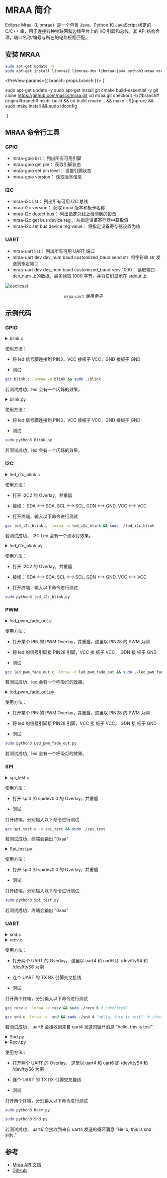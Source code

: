 
# MRAA 简介

Eclipse Mraa（Libmraa）是一个包含 Java、Python 和 JavaScript 绑定的 C/C++ 库，用于连接各种物联网和边缘平台上的 I/O 引脚和总线，其 API 结构合理，端口名称/编号与所在的电路板相匹配。

## 安装 MRAA

<div style={{ display: `${props.install_by_apt ? "block" : "none"}` }}>

```bash
sudo apt-get update -y
sudo apt-get install libmraa2 libmraa-dev libmraa-java python3-mraa mraa-tools -y
```

</div>

<div style={{ display: `${props.install_by_source_code ? "block" : "none"}` }}>

<PreView params={{ branch: props.branch }}>
{`

sudo apt-get update -y
sudo apt-get install git cmake build-essential -y
git clone https://github.com/nascs/mraa.git
cd mraa
git checkout -b #branch# origin/#branch#
mkdir build && cd build
cmake .. && make -j\${nproc\} && sudo make install && sudo ldconfig

`}

</PreView>

</div>

## MRAA 命令行工具

### GPIO

- mraa-gpio list： 列出所有可用引脚
- mraa-gpio get pin： 获取引脚状态
- mraa-gpio set pin level： 设置引脚状态
- mraa-gpio version： 获取版本信息

### I2C

- mraa-i2c list： 列出所有可用 I2C 总线
- mraa-i2c version： 获取 mraa 版本和板卡名称
- mraa-i2c detect bus： 列出指定总线上检测到的设备
- mraa-i2c get bus device reg： 从指定设备寄存器中获取值
- mraa-i2c set bus device reg value： 将指定设备寄存器设置为值

### UART

- mraa-uart list： 列出所有可用 UART 端口
- mraa-uart dev dev_num baud customized_baud send str: 将字符串 str 发送到指定端口
- mraa-uart dev dev_num baud customized_baud recv 1000： 读取端口 dev_num 上的数据，最多读取 1000 字节，并将它们显示在 stdout 上

[![asciicast](https://asciinema.org/a/J4NUBtS84qWxEdDiCKQpm5aaL.svg)](https://asciinema.org/a/J4NUBtS84qWxEdDiCKQpm5aaL)<center>_`mraa-uart` 使用例子_</center>

## 示例代码

### GPIO

<Tabs queryString="gpio">
<TabItem value="C">
<details>
<summary>blink.c</summary>

```c

#include <signal.h>
#include <stdio.h>
#include <stdlib.h>
#include <unistd.h>
#include "mraa/gpio.h"

/* gpio declaration */
#define GPIO_PIN 3

volatile sig_atomic_t flag = 1;

void sig_handler(int signum) {
    if(signum == SIGINT) {
        fprintf(stdout, "Exiting...\n");
        flag = 0;
    }
}

int main(void) {
    mraa_result_t status = MRAA_SUCCESS;
    mraa_gpio_context gpio;

    signal(SIGINT, sig_handler);

    mraa_init();

    /* initialize GPIO */
    gpio = mraa_gpio_init(GPIO_PIN);
    if(gpio == NULL) {
        fprintf(stderr, "Failed to initialize GPIO %d\n", GPIO_PIN);
        mraa_deinit();
        return EXIT_FAILURE;
    }

    /* set output */
    status = mraa_gpio_dir(gpio, MRAA_GPIO_OUT);
    if(status != MRAA_SUCCESS) {
        goto err_exit;
    }

    while(flag) {
        status = mraa_gpio_write(gpio, 1);
        if(status != MRAA_SUCCESS) {
            goto err_exit;
        }
        sleep(1);

        status = mraa_gpio_write(gpio, 0);
        if(status != MRAA_SUCCESS) {
            goto err_exit;
        }

        sleep(1);
    }

    /* release gpio's */
    status = mraa_gpio_close(gpio);
    if(status != MRAA_SUCCESS) {
        goto err_exit;
    }

    mraa_deinit();

    return EXIT_SUCCESS;

err_exit:
    mraa_result_print(status);

    mraa_deinit();

    return EXIT_FAILURE;
}

```

</details>

使用方法：

- 将 led 信号脚连接到 PIN3，VCC 接板子 VCC，GND 接板子 GND

- 测试

```bash
gcc blink.c -lmraa -o blink && sudo ./blink
```

若测试成功，led 会有一个闪烁的效果。

</TabItem>

<TabItem value="Python">
<details>
<summary>blink.py</summary>

```py

#!/usr/bin/env python3
# -*- encoding: utf-8 -*-

import mraa
import time

pin = 3  # set pin num

try:
    gpio = mraa.Gpio(pin)
    gpio.dir(mraa.DIR_OUT)  # set mode as input

    while True:
        gpio.write(1)
        time.sleep(1)
        gpio.write(0)
        time.sleep(1)

except KeyboardInterrupt:
    print("\nstop\n")

```

</details>

使用方法：

- 将 led 信号脚连接到 PIN3，VCC 接板子 VCC，GND 接板子 GND

- 测试

```bash
sudo python3 Blink.py
```

若测试成功，led 会有一个闪烁的效果。

</TabItem>

</Tabs>

### I2C

<Tabs queryString="i2c">
<TabItem value="C">
<details>
<summary>led_i2c_blink.c</summary>

```c

#include <math.h>
#include <signal.h>
#include <stdio.h>
#include <stdlib.h>
#include <unistd.h>
#include "mraa/i2c.h"

#define I2C_BUS 2
#define LED_ADDRESS 0x20

volatile sig_atomic_t flag = 1;

void sig_handler(int signum) {
	if (signum == SIGINT) {
		fprintf(stdout, "Exiting...\n");
		flag = 0;
	}
}

int main() {
	mraa_result_t status = MRAA_SUCCESS;
	mraa_i2c_context i2c;

	signal(SIGINT, sig_handler);
	mraa_init();

	i2c = mraa_i2c_init(I2C_BUS);
	if(i2c == NULL) {
		fprintf(stderr, "Failed to initialize I2C\n");
		mraa_deinit();
		return EXIT_FAILURE;
	}

	/* set slave address */
	status = mraa_i2c_address(i2c, LED_ADDRESS);
	if(status != MRAA_SUCCESS) {
		return -1;
	}

	while(1) {
		/**
		 * Write a single word to an i2c context
		 *
		 * @param dev The i2c context
		 * @param data The word to write
		 * @param command The register
		 * @return Result of operation
		 */
		mraa_i2c_write_byte_data(i2c, 0x23, 0x08);
		sleep(1);
		mraa_i2c_write_byte_data(i2c, 0x21, 0x01);
		sleep(1);
		mraa_i2c_write_byte_data(i2c, 0x33, 0x12);
		sleep(1);
		mraa_i2c_write_byte_data(i2c, 0x1f, 0x42);
		sleep(1);
	}

	return 0;
}

```

</details>

使用方法：

- 打开 I2C2 的 Overlay，并重启

- 接线： SDA \<--\> SDA, SCL \<--\> SCL, GDN \<--\> GND, VCC \<--\> VCC

- 打开终端，输入以下命令进行测试

```bash
gcc led_i2c_blink.c -lmraa -o led_i2c_blink && sudo ./led_i2c_blink
```

若测试成功， I2C Led 会有一个流水灯效果。

</TabItem>

<TabItem value="Python">
<details>
<summary>led_i2c_blink.py</summary>

```py

#!/usr/bin/env python3
# -*- encoding: utf-8 -*-

import mraa
import time

# initialise I2C
x = mraa.I2c(2)
x.address(0x20)

while True:
	x.writeReg(0x11, 0x01)
	time.sleep(0.5)
	x.writeReg(0x12, 0x02)
	time.sleep(0.5)
	x.writeReg(0x13, 0x03)
	time.sleep(0.5)
	x.writeReg(0x14, 0x04)
	time.sleep(0.5)
	x.writeReg(0x15, 0x05)
	time.sleep(0.5)
	x.writeReg(0x16, 0x06)

```

</details>

使用方法：

- 打开 I2C2 的 Overlay，并重启

- 接线： SDA \<--\> SDA, SCL \<--\> SCL, GDN \<--\> GND, VCC \<--\> VCC

- 打开终端，输入以下命令进行测试

```bash
sudo python3 led_i2c_blink.py
```

</TabItem>
</Tabs>

### PWM

<Tabs queryString="pwm">
<TabItem value="C">
<details>
<summary>led_pwm_fade_out.c</summary>

```c

#include <signal.h>
#include <stdlib.h>
#include <unistd.h>
#include <string.h>
#include <ctype.h>
#include "mraa/pwm.h"

/* PWM period in us */
#define PWM_FREQ 1e3

char *usage =
	"Usage: %s pwm_pin\n"
	"Example: %s 3\n";

int main(int argc, char *argv[]) {
	char usagestr[130];
	char *str = NULL;
	int invalid = 0, pwm_num = 0;
	mraa_result_t status = MRAA_SUCCESS;
	mraa_pwm_context pwm;
	float output = 0.0;
	float duty_cycle = 0.0;
	float step = 0.05;

	memset(usagestr, '\0', 130);
	// expect only 1 argument => argc must be 2
	if(argc != 2) {
		snprintf(usagestr, 129, usage, argv[0], argv[0]);
		puts(usagestr);
		return -1;
	}
	// check for a valid, numeric argument
	str = argv[1];
	while(*str != '\0') {
		if(!isdigit(*str)) {
			invalid = 1;
		}
		str++;
	}
	if(invalid == 1) {
		printf("%s: Invalid GPIO %s\n", argv[0], argv[2]);
		return -1;
	}
	pwm_num = atoi(argv[1]);

	mraa_init();

	/* init pwm */
	if((pwm = mraa_pwm_init(pwm_num)) == NULL) {
		printf("Failed to initialize PWM\n");
		mraa_deinit();
		return -1;
	}
	/* set period */
	if((status = mraa_pwm_period_us(pwm, PWM_FREQ))) {
		printf("Failed to set pwm period\n");
		return -1;
	}
	/* enable pwm */
	if((status = mraa_pwm_enable(pwm, 1)) != MRAA_SUCCESS) {
		printf("Failed to Enable PWM\n");
		return -1;
	}

	while (1) {
		// Set pwm duty cycle
		mraa_pwm_write(pwm, duty_cycle);

		// sleep 100 ms
		usleep(100000);

		// change the duty cycle
		duty_cycle += step;
		if (duty_cycle > 1.0) {
			duty_cycle = 0.0;
		}

		printf("PWM value: %f\n", mraa_pwm_read(pwm));
	}

	mraa_pwm_close(pwm);

	return 0;
}
```

</details>

使用方法：

- 打开某个 PIN 的 PWM Overlay，并重启，这里以 PIN28 的 PWM 为例

- 将 led 的信号引脚接 PIN28 引脚，VCC 接 板子 VCC， GDN 接 板子 GND

- 测试

```bash
gcc led_pwm_fade_out.c -lmraa -o led_pwm_fade_out && sudo ./led_pwm_fade_out 28
```

若测试成功，led 会有一个呼吸灯的效果。

</TabItem>

<TabItem value="Python">
<details>
<summary>led_pwm_fade_out.py</summary>

```py

#!/usr/bin/env python
# -*- encoding: utf-8 -*-

import mraa
import time

class Led_pwm_fade_out:
    def __init__(self, pwm_pin):
        self.pwm_pin = pwm_pin
        self.pwm = mraa.Pwm(pwm_pin)
        self.duty_cycle = 0.0
        self.pwm_freq = 1e3
        self.pwm_step = 0.05

    def initialize(self):
        if self.pwm == None:
            exit()

        if self.pwm.period_us(self.pwm_freq) != mraa.SUCCESS:
            mraa.Pwm.close()
            exit()

        if self.pwm.enable(True) != mraa.SUCCESS:
            mraa.Pwm.close()
            exit()

    def set_duty_cycle(self, duty_cycle):
        self.duty_cycle = duty_cycle
        self.pwm.write(duty_cycle)

    def run(self):
        try:
            while True:
                self.set_duty_cycle(self.duty_cycle)
                self.duty_cycle += self.pwm_step
                if self.duty_cycle > 1.0:
                    self.duty_cycle = 0.0
                print("0x%x\n" %self.pwm.read(self.pwm))
                time.sleep(1)

        except:
            print("Error")

        finally:
            self.pwm.write(0)  # Stop PWM
            self.pwm.disable()  # Disable PWM
            self.pwm.close()  # Close PWM

if __name__ == '__main__':

    pwm_controller = Led_pwm_fade_out(28)

    pwm_controller.initialize()

    pwm_controller.run()

```

</details>

使用方法：

- 打开某个 PIN 的 PWM Overlay，并重启，这里以 PIN28 的 PWM 为例

- 将 led 的信号引脚接 PIN28 引脚，VCC 接 板子 VCC， GDN 接 板子 GND

- 测试

```bash
sudo python3 Led_pwm_fade_out.py
```

若测试成功，led 会有一个呼吸灯的效果。

</TabItem>

</Tabs>

### SPI

<Tabs queryString="spi">
<TabItem value="C">
<details>
<summary>spi_test.c</summary>

```c

#include <signal.h>
#include <stdlib.h>
#include <unistd.h>

/* mraa header */
#include "mraa/spi.h"

/* SPI declaration */
#define SPI_BUS 0

/* SPI frequency in Hz */
#define SPI_FREQ 400000

int main(int argc, char** argv) {
	mraa_result_t status = MRAA_SUCCESS;
	mraa_spi_context spi;
	int i, j;

	/* initialize mraa for the platform (not needed most of the times) */
	mraa_init();

	//! [Interesting]
	/* initialize SPI bus */
	spi = mraa_spi_init(SPI_BUS);
	if (spi == NULL) {
		fprintf(stderr, "Failed to initialize SPI\n");
		mraa_deinit();
		return EXIT_FAILURE;
	}

	/* set SPI frequency */
	status = mraa_spi_frequency(spi, SPI_FREQ);
	if (status != MRAA_SUCCESS)
		goto err_exit;
	/* set big endian mode */
	status = mraa_spi_lsbmode(spi, 0);
	if (status != MRAA_SUCCESS) {
		goto err_exit;
	}

	while(1) {
		printf("0x%x\n",mraa_spi_write(spi, 0xaa));
		sleep(1);
	}
err_exit:
	mraa_result_print(status);

	/* stop spi */
	mraa_spi_stop(spi);

	/* deinitialize mraa for the platform (not needed most of the times) */
	 mraa_deinit();

	return EXIT_FAILURE;
}

```

</details>

使用方法：

- 打开 spi0 即 spidev0.0 的 Overlay，并重启

- 测试

打开终端，分别输入以下命令进行测试

```bash
gcc spi_test.c -o spi_test && sudo ./spi_test
```

若测试成功，终端会输出 "0xaa"

</TabItem>

<TabItem value="Python">
<details>
<summary>Spi_test.py</summary>

```py

#!/usr/bin/env python
# -*- encoding: utf-8 -*-

import mraa
import time

class Spi_test:
    def __init__(self, spi_index):
        self.spidev = mraa.Spi(spi_index)
        self.freq = 400000

    def initialize(self):
        if self.spidev.frequency(self.freq) != mraa.SUCCESS:
            exit()

        if self.spidev.lsbmode(False) != mraa.SUCCESS:
            exit()

    def write_byte(self, value):
        return self.spidev.writeByte(value)

    def close(self):
        self.close()


if __name__ == '__main__':
    # create spi device
    spi_device = Spi_test(0)

    # init
    spi_device.initialize()

    try:
        while True:
            # value = ...
            print("0x%x\n" % spi_device.write_byte(0xaa))
            time.sleep(1)
    except:
        print("Error")
    finally:
        spi_device.close()

```

</details>

使用方法：

- 打开 spi0 即 spidev0.0 的 Overlay，并重启

- 测试

打开终端，分别输入以下命令进行测试

```bash
sudo python3 Spi_test.py
```

若测试成功，终端会输出 "0xaa"

</TabItem>

</Tabs>

### UART

<Tabs queryString="uart">
<TabItem value="C">
<details>
<summary>snd.c</summary>

```c

#include <signal.h>
#include <stdlib.h>
#include <unistd.h>
#include <string.h>
#include <ctype.h>
#include "mraa/uart.h"

#ifndef FALSE
#define FALSE 0
#define TRUE (!FALSE)
#endif

char *usage =
	"Usage: %s uart_path_id msg\n"
	"Example: %s 4 'this is test message'\n";

int main(int argc, char *argv[]) {
	char usagestr[130];
	char *str = NULL;
	int invalid = 0;
	mraa_uart_context snd_uart;
	mraa_result_t status = MRAA_SUCCESS;

	memset(usagestr, '\0', 130);
	if(argc != 3) {
		snprintf(usagestr, 129, usage, argv[0], argv[0]);
		puts(usagestr);
		return -1;
	}

	mraa_init();

    char uart_path[15];
    snprintf(uart_path, sizeof(uart_path), "/dev/ttyS%d", atoi(argv[1]));
	printf("uart_path: %s, msg: %s\n", uart_path, argv[2]);

	if((snd_uart = mraa_uart_init_raw(uart_path)) == NULL) {
		printf("Failed to initialize UART\n");
		mraa_deinit();
		return -1;
	}

    if ((status = mraa_uart_set_baudrate(snd_uart, 115200)) != MRAA_SUCCESS) {
        return -1;
    }

    if ((status = mraa_uart_set_mode(snd_uart, 8, MRAA_UART_PARITY_NONE, 1)) != MRAA_SUCCESS) {
        return -1;
    }

    if ((status = mraa_uart_set_flowcontrol(snd_uart, FALSE, FALSE)) != MRAA_SUCCESS) {
        return -1;
    }

	while(1) {
		mraa_uart_write(snd_uart, argv[2], strlen(argv[2]));
		sleep(1);
	}

	mraa_uart_stop(snd_uart);
	mraa_deinit();

	return 0;
}

```

</details>

<details>
<summary>recv.c</summary>

```c

#include <signal.h>
#include <stdlib.h>
#include <unistd.h>
#include <string.h>
#include <ctype.h>
#include "mraa/uart.h"

#ifndef FALSE
#define FALSE 0
#define TRUE (!FALSE)
#endif

char *usage =
	"Usage: %s uart_path_id\n"
	"Example: %s 4\n";


int main(int argc, char *argv[]) {
	char usagestr[130];
	char *str = NULL;
	int invalid = 0, uart_id = 0;
	mraa_uart_context recv_uart;
	mraa_result_t status = MRAA_SUCCESS;

	memset(usagestr, '\0', 130);
	if(argc != 2) {
		snprintf(usagestr, 129, usage, argv[0], argv[0]);
		puts(usagestr);
		return -1;
	}
	// check for a valid, numeric argument
	str = argv[1];
	while(*str != '\0') {
		if(!isdigit(*str)) {
			invalid = 1;
		}
		str++;
	}
	if(invalid == 1) {
		printf("%s: Invalid GPIO %s\n", argv[0], argv[1]);
		return -1;
	}

	mraa_init();

	char uart_path[15];
	snprintf(uart_path, sizeof(uart_path), "/dev/ttyS%d", atoi(argv[1]));
	printf("uart_path: %s\n", uart_path);

	if((recv_uart = mraa_uart_init_raw(uart_path)) == NULL) {
		printf("Failed to initialize UART\n");
		mraa_deinit();
		return -1;
	}

	if ((status = mraa_uart_set_baudrate(recv_uart, 115200)) != MRAA_SUCCESS) {
		return -1;
	}

	if ((status = mraa_uart_set_mode(recv_uart, 8, MRAA_UART_PARITY_NONE, 1)) != MRAA_SUCCESS) {
		return -1;
	}

	if ((status = mraa_uart_set_flowcontrol(recv_uart, FALSE, FALSE)) != MRAA_SUCCESS) {
		return -1;
	}

	char recv_buff[1024];
	while(1) {
		if (mraa_uart_data_available(recv_uart, 1) == TRUE) {
			mraa_uart_read(recv_uart, recv_buff, sizeof(recv_buff));
			printf("recv: %s\n", recv_buff);
			sleep(1);
		}
	}
}

```

</details>

使用方法：

- 打开两个 UART 的 Overlay， 这里以 uart4 和 uart6 即 /dev/ttyS4 和 /dev/ttyS6 为例

- 连个 UART 的 TX RX 引脚交叉接线

- 测试

打开两个终端，分别输入以下命令进行测试

```bash
gcc recv.c -lmraa -o recv && sudo ./recv 6 # /dev/ttyS6
```

```bash
gcc snd.c -lmraa -o  snd && sudo ./snd 4 "hello, this is test"  # /dev/ttyS4
```

若测试成功， uart6 会接收到来自 uart4 发送的循环消息 "hello, this is test"

</TabItem>

<TabItem value="Python">
<details>
<summary>Snd.py</summary>

```py

#!/usr/bin/env python
# -*- encoding: utf-8 -*-

import mraa
import time

class Snd:

	def __init__(self, uart_id, baurd_rate, parity, stopbits):
		self.uart_id = uart_id
		self.uart_snd = mraa.Uart(uart_id)
		self.uart_snd.setBaudRate(baurd_rate)
		self.uart_snd.setMode(parity, mraa.UART_PARITY_NONE, stopbits)
		self.uart_snd.setFlowcontrol(False, False)

	def send_message(self, message):
		snd_msg = bytearray(message, "ascii")
		self.uart_snd.write(snd_msg)
		self.uart_snd.flush()

if __name__ == '__main__':
	# init uart
	uart_snd =  Snd(1, 115200, 8, 1)

	while True:
		uart_snd.send_message("Hello, this is snd side.\n")
		time.sleep(1)

```

</details>

<details>
<summary>Recv.py</summary>

```py

#!/usr/bin/env python
# -*- encoding: utf-8 -*-

import mraa
import time
import sys

class Recv:
	def __init__(self, uart_id, baurd_rate, parity, stopbits):
		self.uart_id = uart_id
		self.baurd_rate = baurd_rate
		self.parity = parity
		self.stopbits = stopbits
		self.uart = mraa.Uart(uart_id)
		self.initialize_uart()

	def initialize_uart(self):
		self.uart.setBaudRate(self.baurd_rate)
		self.uart.setMode(self.parity, mraa.UART_PARITY_NONE, self.stopbits)
		self.uart.setFlowcontrol(False, False)

	def run(self):
		try:
			while True:
				if self.uart.dataAvailable():
					data_byte = self.uart.readStr(125)
					print(data_byte)

					# Just a two-way half-duplex communication example, "X" is a flag
					if data_byte == "X":
						self.uart.writeStr("Yes, master!")

		except KeyboardInterrupt:
			print("Exiting...")
			self.uart.writeStr("Exiting...")
			self.uart.close()
			sys.exit()

if __name__ == '__main__':

	uart_receiver = Recv(2, 115200, 8, 1)

	uart_receiver.run()

```

</details>

使用方法：

- 打开两个 UART 的 Overlay， 这里以 uart4 和 uart6 即 /dev/ttyS4 和 /dev/ttyS6 为例

- 连个 UART 的 TX RX 引脚交叉接线

- 测试

打开两个终端，分别输入以下命令进行测试

```bash
sudo python3 Recv.py
```

```bash
sudo python3 Snd.py
```

若测试成功， uart6 会接收到来自 uart4 发送的循环消息 "Hello, this is snd side."

</TabItem>

</Tabs>

## 参考

- [Mraa API 文档](https://iotdk.intel.com/docs/master/mraa/index.html)
- [GitHub](https://github.com/eclipse/mraa)
